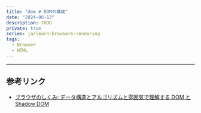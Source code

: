 ```yaml
---
title: "dom # DOMの構成"
date: "2024-06-13"
description: TODO
private: true
series: ja/learn-browsers-rendering
tags:
  - Browser
  - HTML
---
```


---

## 参考リンク

- [ブラウザのしくみ: データ構造とアルゴリズムと雰囲気で理解する DOM と Shadow DOM](https://hayatoito.github.io/2017/dom/)
